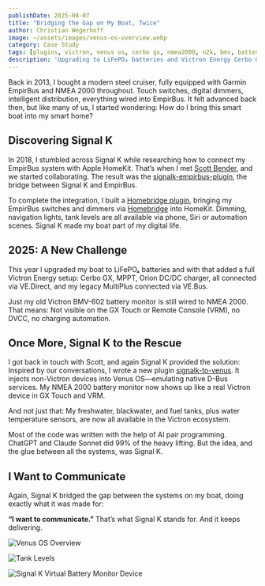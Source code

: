 ```yaml
---
publishDate: 2025-08-07
title: "Bridging the Gap on My Boat, Twice"
author: Christian Wegerhoff
image: ~/assets/images/venus-os-overview.webp
category: Case Study
tags: [plugins, victron, venus os, cerbo gx, nmea2000, n2k, bmv, battery, levels, sensors, homekit, homebridge]
description: 'Upgrading to LiFePO₄ batteries and Victron Energy Cerbo GX, Signal K once again bridged the gap between isolated systems on my boat. With a new plugin injecting NMEA 2000 data into Venus OS, everything from battery monitor to tank levels is now visible in GX Touch and VRM.'
---
```


Back in 2013, I bought a modern steel cruiser, fully equipped with Garmin EmpirBus and NMEA 2000 throughout. Touch switches, digital dimmers, intelligent distribution, everything wired into EmpirBus. It felt advanced back then, but like many of us, I started wondering: How do I bring this smart boat into my smart home?

## Discovering Signal K

In 2018, I stumbled across Signal K while researching how to connect my EmpirBus system with Apple HomeKit. That’s when I met [Scott Bender](https://github.com/sbender9), and we started collaborating. The result was the [signalk-empirbus-plugin](https://www.npmjs.com/package/signalk-empirbus-plugin), the bridge between Signal K and EmpirBus.

To complete the integration, I built a [Homebridge plugin](https://www.npmjs.com/package/homebridge-signalk), bringing my EmpirBus switches and dimmers via [Homebridge](https://homebridge.io) into HomeKit. Dimming, navigation lights, tank levels are all available via phone, Siri or automation scenes. Signal K made my boat part of my digital life.

## 2025: A New Challenge

This year I upgraded my boat to LiFePO₄ batteries and with that added a full Victron Energy setup: Cerbo GX, MPPT, Orion DC/DC charger, all connected via VE.Direct, and my legacy MultiPlus connected via VE.Bus.

Just my old Victron BMV-602 battery monitor is still wired to NMEA 2000. That means: Not visible on the GX Touch or Remote Console (VRM), no DVCC, no charging automation.

## Once More, Signal K to the Rescue

I got back in touch with Scott, and again Signal K provided the solution: Inspired by our conversations, I wrote a new plugin [signalk-to-venus](https://www.npmjs.com/package/signalk-to-venus). It injects non-Victron devices into Venus OS—emulating native D-Bus services. My NMEA 2000 battery monitor now shows up like a real Victron device in GX Touch and VRM.

And not just that: My freshwater, blackwater, and fuel tanks, plus water temperature sensors, are now all available in the Victron ecosystem.

Most of the code was written with the help of AI pair programming. ChatGPT and Claude Sonnet did 99% of the heavy lifting. But the idea, and the glue between all the systems, was Signal K.

## I Want to Communicate

Again, Signal K bridged the gap between the systems on my boat, doing exactly what it was made for: 

**“I want to communicate.”** That’s what Signal K stands for. And it keeps delivering.

![Venus OS Overview](/images/posts/signal-k-bridging-the-gap-on-my-boat-twice/venus-os-overview.webp)

![Tank Levels](/images/posts/signal-k-bridging-the-gap-on-my-boat-twice/venus-os-levels.webp)

![Signal K Virtual Battery Monitor Device](/images/posts/signal-k-bridging-the-gap-on-my-boat-twice/signalk-virtual-battery-monitor.webp)
